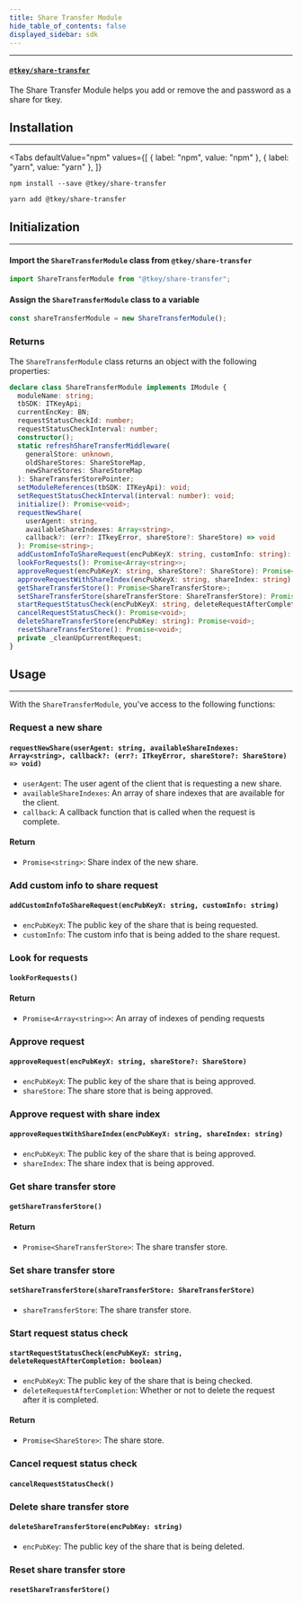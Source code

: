 ```yaml
---
title: Share Transfer Module
hide_table_of_contents: false
displayed_sidebar: sdk
---
```



---

#### [`@tkey/share-transfer`](https://npmjs.com/package/@tkey/share-transfer)

The Share Transfer Module helps you add or remove the and password as a share for tkey.

## Installation

---

<Tabs
  defaultValue="npm"
  values={[
    { label: "npm", value: "npm" },
    { label: "yarn", value: "yarn" },
  ]}
>

<TabItem value="npm">

```shell
npm install --save @tkey/share-transfer
```

</TabItem>

<TabItem value="yarn">

```shell
yarn add @tkey/share-transfer
```

</TabItem>

</Tabs>

## Initialization

---

#### Import the `ShareTransferModule` class from `@tkey/share-transfer`

```javascript
import ShareTransferModule from "@tkey/share-transfer";
```

#### Assign the `ShareTransferModule` class to a variable

```javascript
const shareTransferModule = new ShareTransferModule();
```

### Returns

The `ShareTransferModule` class returns an object with the following properties:

```ts
declare class ShareTransferModule implements IModule {
  moduleName: string;
  tbSDK: ITKeyApi;
  currentEncKey: BN;
  requestStatusCheckId: number;
  requestStatusCheckInterval: number;
  constructor();
  static refreshShareTransferMiddleware(
    generalStore: unknown,
    oldShareStores: ShareStoreMap,
    newShareStores: ShareStoreMap
  ): ShareTransferStorePointer;
  setModuleReferences(tbSDK: ITKeyApi): void;
  setRequestStatusCheckInterval(interval: number): void;
  initialize(): Promise<void>;
  requestNewShare(
    userAgent: string,
    availableShareIndexes: Array<string>,
    callback?: (err?: ITkeyError, shareStore?: ShareStore) => void
  ): Promise<string>;
  addCustomInfoToShareRequest(encPubKeyX: string, customInfo: string): Promise<void>;
  lookForRequests(): Promise<Array<string>>;
  approveRequest(encPubKeyX: string, shareStore?: ShareStore): Promise<void>;
  approveRequestWithShareIndex(encPubKeyX: string, shareIndex: string): Promise<void>;
  getShareTransferStore(): Promise<ShareTransferStore>;
  setShareTransferStore(shareTransferStore: ShareTransferStore): Promise<void>;
  startRequestStatusCheck(encPubKeyX: string, deleteRequestAfterCompletion: boolean): Promise<ShareStore>;
  cancelRequestStatusCheck(): Promise<void>;
  deleteShareTransferStore(encPubKey: string): Promise<void>;
  resetShareTransferStore(): Promise<void>;
  private _cleanUpCurrentRequest;
}
```

## Usage

---

With the `ShareTransferModule`, you've access to the following functions:

### Request a new share

#### `requestNewShare(userAgent: string, availableShareIndexes: Array<string>, callback?: (err?: ITkeyError, shareStore?: ShareStore) => void)`

- `userAgent`: The user agent of the client that is requesting a new share.
- `availableShareIndexes`: An array of share indexes that are available for the client.
- `callback`: A callback function that is called when the request is complete.

#### Return

- `Promise<string>`: Share index of the new share.

### Add custom info to share request

#### `addCustomInfoToShareRequest(encPubKeyX: string, customInfo: string)`

- `encPubKeyX`: The public key of the share that is being requested.
- `customInfo`: The custom info that is being added to the share request.

### Look for requests

#### `lookForRequests()`

#### Return

- `Promise<Array<string>>`: An array of indexes of pending requests

### Approve request

#### `approveRequest(encPubKeyX: string, shareStore?: ShareStore)`

- `encPubKeyX`: The public key of the share that is being approved.
- `shareStore`: The share store that is being approved.

### Approve request with share index

#### `approveRequestWithShareIndex(encPubKeyX: string, shareIndex: string)`

- `encPubKeyX`: The public key of the share that is being approved.
- `shareIndex`: The share index that is being approved.

### Get share transfer store

#### `getShareTransferStore()`

#### Return

- `Promise<ShareTransferStore>`: The share transfer store.

### Set share transfer store

#### `setShareTransferStore(shareTransferStore: ShareTransferStore)`

- `shareTransferStore`: The share transfer store.

### Start request status check

#### `startRequestStatusCheck(encPubKeyX: string, deleteRequestAfterCompletion: boolean)`

- `encPubKeyX`: The public key of the share that is being checked.
- `deleteRequestAfterCompletion`: Whether or not to delete the request after it is completed.

#### Return

- `Promise<ShareStore>`: The share store.

### Cancel request status check

#### `cancelRequestStatusCheck()`

### Delete share transfer store

#### `deleteShareTransferStore(encPubKey: string)`

- `encPubKey`: The public key of the share that is being deleted.

### Reset share transfer store

#### `resetShareTransferStore()`
